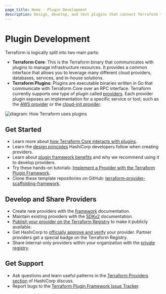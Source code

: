 ```yaml
---
page_title: Home - Plugin Development
description: Design, develop, and test plugins that connect Terraform to external services.
---
```


# Plugin Development

Terraform is logically split into two main parts:

- **Terraform Core**: This is the Terraform binary that communicates with plugins to manage infrastructure resources. It provides a common interface that allows you to leverage many different cloud providers, databases, services, and in-house solutions.
- **Terraform Plugins**: Plugins are executable binaries written in Go that communicate with Terraform Core over an RPC interface. Terraform currently supports one type of plugin called [providers](/terraform/language/providers). Each provider plugin exposes an implementation for a specific service or tool, such as the [AWS provider](https://registry.terraform.io/providers/hashicorp/aws/latest) or the [cloud-init provider](https://registry.terraform.io/providers/hashicorp/cloudinit/latest/docs).

![diagram: How Terraform uses plugins](/img/docs/terraform-plugin-overview.png)

## Get Started

- Learn more about [how Terraform Core interacts with plugins](/terraform/plugin/how-terraform-works).
- Learn the [design principles](/terraform/plugin/best-practices/hashicorp-provider-design-principles) HashiCorp developers follow when creating providers.
- Learn about [plugin framework benefits](/terraform/plugin/framework-benefits) and why we recommend using it to develop providers.
- Try these hands-on tutorials: [Implement a Provider with the Terraform Plugin Framework](/terraform/tutorials/providers-plugin-framework).
- Clone these template repositories on GitHub: [terraform-provider-scaffolding-framework](https://github.com/hashicorp/terraform-provider-scaffolding-framework).

## Develop and Share Providers

- Create new providers with the [framework](/terraform/plugin/framework) documentation.
- Maintain existing providers with the [SDKv2](/terraform/plugin/sdkv2) documentation.
- [Publish your provider on the Terraform Registry](/terraform/registry/providers/publishing) to make it publicly available.
- Get HashiCorp to [officially approve and verify](/terraform/docs/partnerships) your provider. Partner providers get a special badge on the Terraform Registry.
- Share internal-only providers within your organization with the [private registry](/terraform/registry/private).

## Get Support

- Ask questions and learn useful patterns in the [Terraform Providers section](https://discuss.hashicorp.com/c/terraform-providers/tf-plugin-sdk/43) of HashiCorp discuss.
- Report bugs to the [Terraform Plugin Framework Issue Tracker](https://github.com/hashicorp/terraform-plugin-framework/issues).
